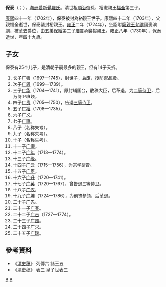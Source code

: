 {{Manchu name|[[爱新觉罗氏|爱新觉罗]]}}
'''保泰'''（{{lang-mnc|ᠪᠣᡠᡨᠠᡳ|v=bootai}}；{{Bd|1682年||1730年}}），[[滿洲|滿洲]][[愛新覺羅氏|愛新覺羅氏]]。清世祖[[順治帝|順治帝]]孫、裕憲親王[[福全_(清宗室)|福全]]第三子。

[[康熙|康熙]]四十一年（1702年），保泰被封為裕親王世子。康熙四十二年（1703年），父親福全逝世，保泰襲封裕親王。[[雍正|雍正]]二年（1724年），坐諂附[[廉親王|廉親王]][[允禩|允禩]]國喪演劇，被革去爵位，由五弟[[保綬|保綬]]第二子[[廣寧_(裕親王)|廣靈]]承襲裕親王。雍正八年（1730年），保泰逝世，年四十九歲。 

==子女==
保泰有25个儿子，是清朝子嗣最多的親王，但有14子夭折。
#长子[[广善_(清宗室)|广善]]（1697—1745），封世子，后废，授防禦品級。
#次子[[广恩|广恩]]（1699—1739）。
#三子[[广华_(清宗室)|广华]]（1704—1741），原封辅国公，散秩大臣，后革退，为[[二等侍卫|二等侍卫]]，后为侍卫班领。
#四子[[广贵|广贵]]（1705—1750），告退[[三等侍卫|三等侍卫]]。
#五子[[广裕|广裕]]（1708—1735）。
#六子[[广义_(清宗室)|广义]]。
#七子[[广惠|广惠]]。
#八子（名称失考）。
#九子（名称失考）。
#十子（名称失考）。
#十一子[[广卿|广卿]]。
#十二子[[广年|广年]]（1713—1774）。
#十三子[[广缘|广缘]]。
#十四子[[广云|广云]]（1715—1756），为宗学副管。
#十五子[[广臣|广臣]]。
#十六子[[广升|广升]]（1720—1741）。
#十七子[[广英|广英]]（1720—1767），曾告退三等侍卫。
#十八子[[广汉_(清宗室)|广汉]]。
#十九子[[广坤|广坤]]（1724—1786），为前锋参领，后革退。
#二十子[[广先|广先]]。
#二十一子[[广春|广春]]。
#二十二子[[广吉|广吉]]（1727—1774）。
#二十三子[[广照|广照]]。
#二十四子[[广求|广求]]。
#二十五子[[广瑞|广瑞]]。

== 參考資料 ==
* 《[[清史稿|清史稿]]》 列傳六 諸王五
* 《[[清史稿|清史稿]]》 表三 皇子世表三

{{清朝人物小作品}}

[[Category:清朝宗室已革亲王|B]]
[[Category:愛新覺羅氏|B]]